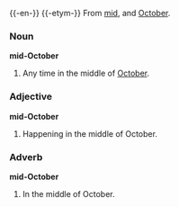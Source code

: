 {{-en-}}
{{-etym-}}
From [[mid]], and [[October]].

===Noun===
'''mid-October'''

# Any time in the middle of [[October]].

===Adjective===
'''mid-October'''

#Happening in the middle of October.

===Adverb===
'''mid-October'''

#In the middle of October.